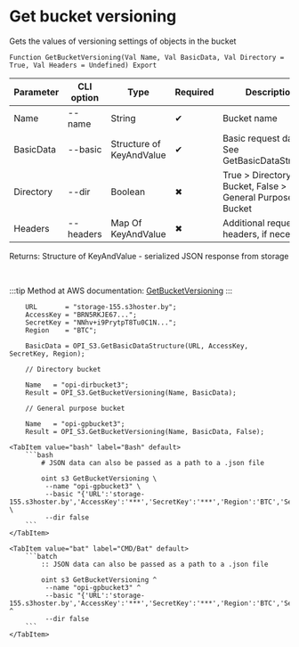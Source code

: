 ﻿---
sidebar_position: 11
---


# Get bucket versioning
 Gets the values of versioning settings of objects in the bucket



`Function GetBucketVersioning(Val Name, Val BasicData, Val Directory = True, Val Headers = Undefined) Export`

  | Parameter | CLI option | Type | Required | Description |
  |-|-|-|-|-|
  | Name | --name | String | &#x2714; | Bucket name |
  | BasicData | --basic | Structure of KeyAndValue | &#x2714; | Basic request data. See GetBasicDataStructure |
  | Directory | --dir | Boolean | &#x2716; | True > Directory Bucket, False > General Purpose Bucket |
  | Headers | --headers | Map Of KeyAndValue | &#x2716; | Additional request headers, if necessary |

  
  Returns:  Structure of KeyAndValue - serialized JSON response from storage

<br/>

:::tip
Method at AWS documentation: [GetBucketVersioning](https://docs.aws.amazon.com/AmazonS3/latest/API/API_GetBucketVersioning.html)
:::
<br/>


```bsl title="1C:Enterprise/OneScript code example"
    URL       = "storage-155.s3hoster.by";
    AccessKey = "BRN5RKJE67...";
    SecretKey = "NNhv+i9PrytpT8Tu0C1N...";
    Region    = "BTC";

    BasicData = OPI_S3.GetBasicDataStructure(URL, AccessKey, SecretKey, Region);

    // Directory bucket

    Name   = "opi-dirbucket3";
    Result = OPI_S3.GetBucketVersioning(Name, BasicData);

    // General purpose bucket

    Name   = "opi-gpbucket3";
    Result = OPI_S3.GetBucketVersioning(Name, BasicData, False);
```
 

 <Tabs>
  
    <TabItem value="bash" label="Bash" default>
        ```bash
            # JSON data can also be passed as a path to a .json file
            
            oint s3 GetBucketVersioning \
             --name "opi-gpbucket3" \
             --basic "{'URL':'storage-155.s3hoster.by','AccessKey':'***','SecretKey':'***','Region':'BTC','Service':'s3'}" \
             --dir false
        ```
    </TabItem>
  
    <TabItem value="bat" label="CMD/Bat" default>
        ```batch
            :: JSON data can also be passed as a path to a .json file
            
            oint s3 GetBucketVersioning ^
             --name "opi-gpbucket3" ^
             --basic "{'URL':'storage-155.s3hoster.by','AccessKey':'***','SecretKey':'***','Region':'BTC','Service':'s3'}" ^
             --dir false
        ```
    </TabItem>
</Tabs>



